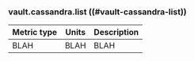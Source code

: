 ### vault.cassandra.list ((#vault-cassandra-list))

Metric type | Units | Description
----------- | ----- | -----------
BLAH     | BLAH    | BLAH